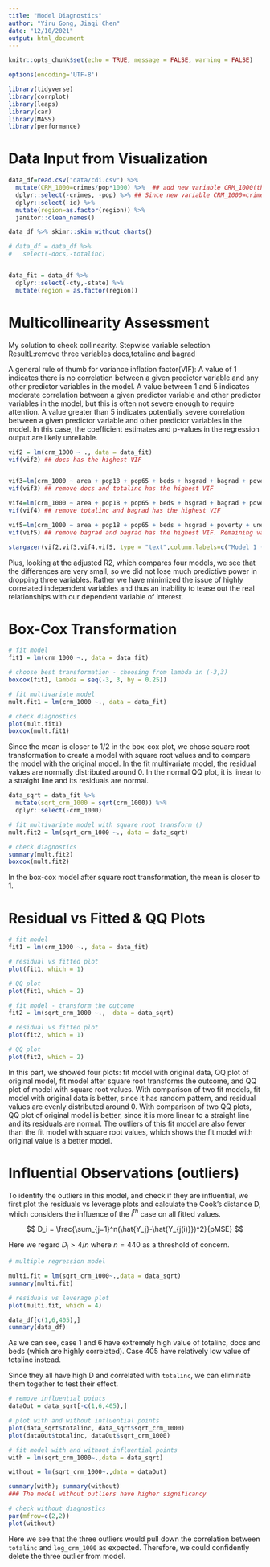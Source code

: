 ```yaml
---
title: "Model Diagnostics"
author: "Yiru Gong, Jiaqi Chen"
date: "12/10/2021"
output: html_document
---
```


```r
knitr::opts_chunk$set(echo = TRUE, message = FALSE, warning = FALSE)

options(encoding='UTF-8')

library(tidyverse)
library(corrplot)
library(leaps)
library(car)
library(MASS) 
library(performance) 
```

# Data Input from Visualization

```r
data_df=read.csv("data/cdi.csv") %>% 
  mutate(CRM_1000=crimes/pop*1000) %>%  ## add new variable CRM_1000(the crime rate per 1,000 population) 
  dplyr::select(-crimes, -pop) %>% ## Since new variable CRM_1000=crimes/pop*1000, we do not consider these two variables(crimes and pop) any more
  dplyr::select(-id) %>% 
  mutate(region=as.factor(region)) %>% 
  janitor::clean_names() 

data_df %>% skimr::skim_without_charts()

# data_df = data_df %>% 
#   select(-docs,-totalinc)


data_fit = data_df %>% 
  dplyr::select(-cty,-state) %>% 
  mutate(region = as.factor(region))
```

# Multicollinearity Assessment

My solution to check collinearity. Stepwise variable selection
ResultL:remove three variables docs,totalinc and bagrad

A general rule of thumb for variance inflation factor(VIF):
A value of 1 indicates there is no correlation between a given predictor variable and any other predictor variables in the model.
A value between 1 and 5 indicates moderate correlation between a given predictor variable and other predictor variables in the model, but this is often not severe enough to require attention.
A value greater than 5 indicates potentially severe correlation between a given predictor variable and other predictor variables in the model. In this case, the coefficient estimates and p-values in the regression output are likely unreliable.

```r
vif2 = lm(crm_1000 ~ ., data = data_fit)
vif(vif2) ## docs has the highest VIF


vif3=lm(crm_1000 ~ area + pop18 + pop65 + beds + hsgrad + bagrad + poverty + unemp + pcincome + totalinc + region, data = data_fit)
vif(vif3) ## remove docs and totalinc has the highest VIF

vif4=lm(crm_1000 ~ area + pop18 + pop65 + beds + hsgrad + bagrad + poverty + unemp + pcincome  + region, data = data_fit)
vif(vif4) ## remove totalinc and bagrad has the highest VIF

vif5=lm(crm_1000 ~ area + pop18 + pop65 + beds + hsgrad + poverty + unemp + pcincome  + region, data = data_fit)
vif(vif5) ## remove bagrad and bagrad has the highest VIF. Remaining variables' VIFs are between 0 to 5. We remove three variables(docs,totalinc and bagrad) which have VIF higher than 5

stargazer(vif2,vif3,vif4,vif5, type = "text",column.labels=c("Model 1 (with all independent variables included)","Model 2 (without docs)","Model 3(without docs and totalinc)","Model 4(without docs,totalinc and bagrad)")) ## plot a table
```
Plus, looking at the adjusted R2, which compares four models, we see that the differences are very small, so we did not lose much predictive power in dropping three variables. Rather we have minimized the issue of highly correlated independent variables and thus an inability to tease out the real relationships with our dependent variable of interest.



# Box-Cox Transformation

```r
# fit model
fit1 = lm(crm_1000 ~., data = data_fit)

# choose best transformation - choosing from lambda in (-3,3)
boxcox(fit1, lambda = seq(-3, 3, by = 0.25))

# fit multivariate model
mult.fit1 = lm(crm_1000 ~., data = data_fit) 

# check diagnostics
plot(mult.fit1)
boxcox(mult.fit1)
```

Since the mean is closer to 1/2 in the box-cox plot, we chose square root transformation to create a model with square root values and to compare the model with the original model. In the fit multivariate model, the residual values are normally distributed around 0. In the normal QQ plot, it is linear to a straight line and its residuals are normal.

```r
data_sqrt = data_fit %>% 
  mutate(sqrt_crm_1000 = sqrt(crm_1000)) %>% 
  dplyr::select(-crm_1000) 

# fit multivariate model with square root transform ()
mult.fit2 = lm(sqrt_crm_1000 ~., data = data_sqrt) 

# check diagnostics
summary(mult.fit2)
boxcox(mult.fit2) 

```

In the box-cox model after square root transformation, the mean is closer to 1.

# Residual vs Fitted & QQ Plots

```r
# fit model
fit1 = lm(crm_1000 ~., data = data_fit)

# residual vs fitted plot
plot(fit1, which = 1)

# QQ plot
plot(fit1, which = 2)

# fit model - transform the outcome
fit2 = lm(sqrt_crm_1000 ~.,  data = data_sqrt)

# residual vs fitted plot
plot(fit2, which = 1)

# QQ plot
plot(fit2, which = 2)
```

In this part, we showed four plots: fit model with original data, QQ plot of original model, fit model after square root transforms the outcome, and QQ plot of model with square root values. With comparison of two fit models, fit model with original data is better, since it has random pattern, and residual values are evenly distributed around 0. With comparison of two QQ plots, QQ plot of original model is better, since it is more linear to a straight line and its residuals are normal. The outliers of this fit model are also fewer than the fit model with square root values, which shows the fit model with original value is a better model.


# Influential Observations (outliers)

To identify the outliers in this model, and check if they are influential, we first plot the residuals vs leverage plots and calculate the Cook’s distance D, which considers the influence of the $i^{th}$ case on all fitted values.

$$
D_i = \frac{\sum_{j=1}^n(\hat{Y_j}-\hat{Y_{j(i)}})^2}{pMSE}
$$

Here we regard $D_i > 4/n$ where $n=440$ as a threshold of concern.

```r
# multiple regression model

multi.fit = lm(sqrt_crm_1000~.,data = data_sqrt)
summary(multi.fit)

# residuals vs leverage plot
plot(multi.fit, which = 4)

data_df[c(1,6,405),]
summary(data_df)
```

As we can see, case 1 and 6 have extremely high value of totalinc, docs and beds (which are highly correlated). Case 405 have relatively low value of totalinc instead.

Since they all have high D and correlated with `totalinc`, we can eliminate them together to test their effect.

```r
# remove influential points
dataOut = data_sqrt[-c(1,6,405),]

# plot with and without influential points
plot(data_sqrt$totalinc, data_sqrt$sqrt_crm_1000)
plot(dataOut$totalinc, dataOut$sqrt_crm_1000)

# fit model with and without influential points
with = lm(sqrt_crm_1000~.,data = data_sqrt) 

without = lm(sqrt_crm_1000~.,data = dataOut)

summary(with); summary(without) 
### The model without outliers have higher significancy

# check without diagnostics
par(mfrow=c(2,2))
plot(without)

```

Here we see that the three outliers would pull down the correlation between `totalinc` and `log_crm_1000` as expected. Therefore, we could confidently delete the three outlier from model.
